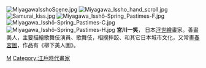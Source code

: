 {{Unreferenced|time=2007-10-17}}

[[File:MiyagawaIsshoScene.jpg|thumb]]
[[File:Miyagawa_Issho_hand_scroll.jpg|thumb]]
[[File:Samurai_kiss.jpg|thumb]]
[[File:Miyagawa_Isshô-Spring_Pastimes-F.jpg|thumb]]
[[File:Miyagawa_Isshô-Spring_Pastimes-C.jpg|thumb]]
[[File:Miyagawa_Isshô-Spring_Pastimes-H.jpg|thumb]]
'''宮川一笑'''，{{BD|1682年||1752年|catIdx=M}} 日本[[浮世繪|浮世繪]]畫家。善畫美人，主要描繪歌舞伎演員、歌舞伎，相撲摔跤、和其它日本城市文化，又常畫[[春宮圖|春宮圖]]，作品有《柳下美人圖》。

[[Category:浮世绘画家|M]]
[[Category:江戶時代畫家|Category:江戶時代畫家]]